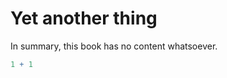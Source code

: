 # Yet another thing {#sec-yet-another-thing}

In summary, this book has no content whatsoever.

```r
1 + 1
```
